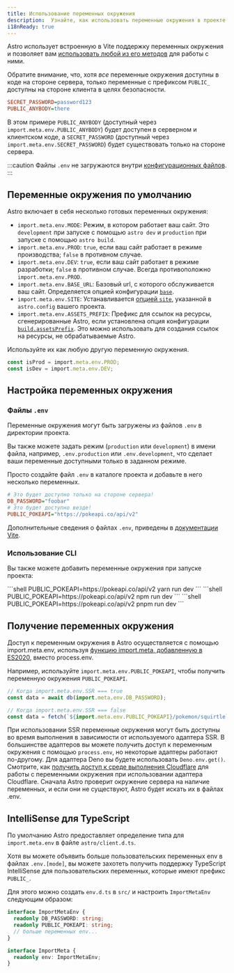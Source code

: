 ```yaml
---
title: Использование переменных окружения
description:  Узнайте, как использовать переменные окружения в проекте Astro.
i18nReady: true
---
```


Astro использует встроенную в Vite поддержку переменных окружения и позволяет вам [использовать любой из его методов](https://vitejs.dev/guide/env-and-mode.html) для работы с ними.

Обратите внимание, что, хотя _все_ переменные окружения доступны в коде на стороне сервера, только переменные с префиксом `PUBLIC_` доступны на стороне клиента в целях безопасности.

```ini title=".env"
SECRET_PASSWORD=password123
PUBLIC_ANYBODY=there
```

В этом примере `PUBLIC_ANYBODY` (доступный через `import.meta.env.PUBLIC_ANYBODY`) будет доступен в серверном и клиентском коде, а `SECRET_PASSWORD` (доступный через `import.meta.env.SECRET_PASSWORD`) будет существовать только на стороне сервера.

:::caution
Файлы `.env` не загружаются внутри [конфигурационных файлов](/ru/guides/configuring-astro/#environment-variables). 
:::

## Переменные окружения по умолчанию

Astro включает в себя несколько готовых переменных окружения:

- `import.meta.env.MODE`: Режим, в котором работает ваш сайт. Это `development` при запуске с помощью `astro dev` и `production` при запуске с помощью `astro build`.
- `import.meta.env.PROD`: `true`, если ваш сайт работает в режиме производства; `false` в противном случае.
- `import.meta.env.DEV`: `true`, если ваш сайт работает в режиме разработки; `false` в противном случае. Всегда противоположно `import.meta.env.PROD`.
- `import.meta.env.BASE_URL`: Базовый url, с которого обслуживается ваш сайт. Определяется опцией конфигурации [`base`](/ru/reference/configuration-reference/#base).
- `import.meta.env.SITE`: Устанавливается [опцией `site`](/ru/reference/configuration-reference/#site), указанной в `astro.config` вашего проекта.
- `import.meta.env.ASSETS_PREFIX`: Префикс для ссылок на ресурсы, сгенерированные Astro, если установлена опция конфигурации [`build.assetsPrefix`](/ru/reference/configuration-reference/#buildassetsprefix). Это можно использовать для создания ссылок на ресурсы, не обрабатываемые Astro.

Используйте их как любую другую переменную окружения.

```ts utils.ts
const isProd = import.meta.env.PROD;
const isDev = import.meta.env.DEV;
```

## Настройка переменных окружения

### Файлы `.env`
Переменные окружения могут быть загружены из файлов `.env` в директории проекта.

Вы также можете задать режим (`production` или `development`) в имени файла, например, `.env.production` или `.env.development`, что сделает ваши переменные доступными только в заданном режиме.

Просто создайте файл `.env` в каталоге проекта и добавьте в него несколько переменных.

```ini title=".env"
# Это будет доступно только на стороне сервера!
DB_PASSWORD="foobar"
# Это будет доступно везде!
PUBLIC_POKEAPI="https://pokeapi.co/api/v2"
```

Дополнительные сведения о файлах `.env`, приведены в [документации Vite](https://vitejs.dev/guide/env-and-mode.html#env-files).

### Использование CLI
Вы также можете добавить переменные окружения при запуске проекта:

<PackageManagerTabs>
 <Fragment slot="yarn">
    ```shell
    PUBLIC_POKEAPI=https://pokeapi.co/api/v2 yarn run dev
    ```
 </Fragment>
 <Fragment slot="npm">
    ```shell
    PUBLIC_POKEAPI=https://pokeapi.co/api/v2 npm run dev
    ```
 </Fragment>
 <Fragment slot="pnpm">
    ```shell
    PUBLIC_POKEAPI=https://pokeapi.co/api/v2 pnpm run dev
    ```
 </Fragment>
</PackageManagerTabs>

## Получение переменных окружения

Доступ к переменным окружения в Astro осуществляется с помощью import.meta.env, используя [функцию import.meta, добавленную в ES2020](https://tc39.es/ecma262/2020/#prod-ImportMeta), вместо process.env.

Например, используйте `import.meta.env.PUBLIC_POKEAPI`, чтобы получить переменную окружения `PUBLIC_POKEAPI`.

```js /(?<!//.*)import.meta.env.[A-Z_]+/
// Когда import.meta.env.SSR === true
const data = await db(import.meta.env.DB_PASSWORD);

// Когда import.meta.env.SSR === false
const data = fetch(`${import.meta.env.PUBLIC_POKEAPI}/pokemon/squirtle`);
```

При использовании SSR переменные окружения могут быть доступны во время выполнения в зависимости от используемого адаптера SSR. В большинстве адаптеров вы можете получить доступ к переменным окружения с помощью `process.env`, но некоторые адаптеры работают по-другому. Для адаптера Deno вы будете использовать `Deno.env.get()`. Смотрите, как [получить доступ к среде выполнения Cloudflare](/ru/guides/integrations-guide/cloudflare/#cloudflare-runtime) для работы с переменными окружения при использовании адаптера Cloudflare. Сначала Astro проверит окружение сервера на наличие переменных, и если они не существуют, Astro будет искать их в файлах .env.

## IntelliSense для TypeScript

По умолчанию Astro предоставляет определение типа для `import.meta.env` в файле `astro/client.d.ts`. 

Хотя вы можете объявить больше пользовательских переменных env в файлах `.env.[mode]`, вы можете захотеть получить поддержку TypeScript IntelliSense для пользовательских переменных, которые имеют префикс `PUBLIC_`.

Для этого можно создать `env.d.ts` в `src/` и настроить `ImportMetaEnv` следующим образом:

```ts title="src/env.d.ts"
interface ImportMetaEnv {
  readonly DB_PASSWORD: string;
  readonly PUBLIC_POKEAPI: string;
  // больше переменных env...
}

interface ImportMeta {
  readonly env: ImportMetaEnv;
}
```